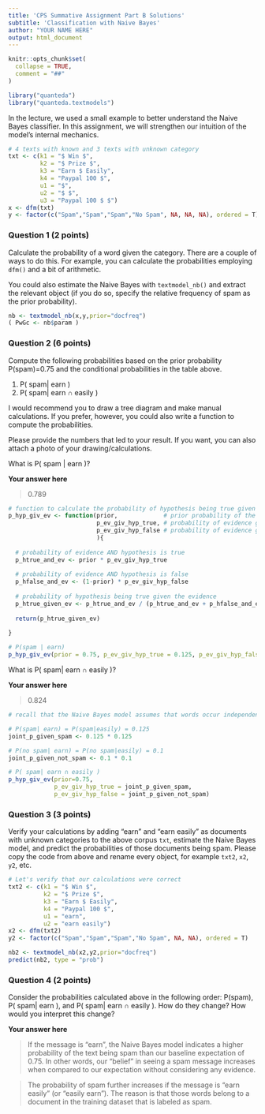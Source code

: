 ```yaml
---
title: 'CPS Summative Assignment Part B Solutions'
subtitle: 'Classification with Naive Bayes'
author: "YOUR NAME HERE"
output: html_document
---
```


```r
knitr::opts_chunk$set(
  collapse = TRUE,
  comment = "##"
)

library("quanteda")
library("quanteda.textmodels")
```




In the lecture, we used a small example to better understand the Naive Bayes classifier. In this assignment, we will strengthen our intuition of the model's internal mechanics.

```r
# 4 texts with known and 3 texts with unknown category
txt <- c(k1 = "$ Win $", 
         k2 = "$ Prize $", 
         k3 = "Earn $ Easily", 
         k4 = "Paypal 100 $",
         u1 = "$",
         u2 = "$ $",
         u3 = "Paypal 100 $ $")
x <- dfm(txt) 
y <- factor(c("Spam","Spam","Spam","No Spam", NA, NA, NA), ordered = T)
```

### Question 1 (2 points)

Calculate the probability of a word given the category. There are a couple of ways to do this. For example, you can calculate the probabilities employing `dfm()` and a bit of arithmetic. 

You could also estimate the Naive Bayes with `textmodel_nb()` and extract the relevant object (if you do so, specify the relative frequency of spam as the prior probability). 

```r
nb <- textmodel_nb(x,y,prior="docfreq")
( PwGc <- nb$param )  
```


### Question 2 (6 points)

Compute the following probabilities based on the prior probability P(spam)=0.75 and the conditional probabilities in the table above.

1. P( spam| earn )
2. P( spam| earn ∩ easily )

I would recommend you to draw a tree diagram and make manual calculations. If you prefer, however, you could also write a function to compute the probabilities.

Please provide the numbers that led to your result. If you want, you can also attach a photo of your drawing/calculations.


What is P( spam | earn )?

**Your answer here**

> 0.789

```r
# function to calculate the probability of hypothesis being true given the evidence
p_hyp_giv_ev <- function(prior,             # prior probability of the hypothesis
                         p_ev_giv_hyp_true, # probability of evidence given the hypothesis is true
                         p_ev_giv_hyp_false # probability of evidence given the hypothesis is false
                         ){
  
  # probability of evidence AND hypothesis is true
  p_htrue_and_ev <- prior * p_ev_giv_hyp_true
  
  # probability of evidence AND hypothesis is false  
  p_hfalse_and_ev <- (1-prior) * p_ev_giv_hyp_false
  
  # probability of hypothesis being true given the evidence
  p_htrue_given_ev <- p_htrue_and_ev / (p_htrue_and_ev + p_hfalse_and_ev)
  
  return(p_htrue_given_ev)
  
}

# P(spam | earn)
p_hyp_giv_ev(prior = 0.75, p_ev_giv_hyp_true = 0.125, p_ev_giv_hyp_false = 0.1)

```

What is P( spam| earn ∩ easily )? 

**Your answer here**

> 0.824

```r
# recall that the Naive Bayes model assumes that words occur independently. So we can multiply the probabilities of a word given spam with each other to get the probability of the words occurring together in a spam message

# P(spam| earn) = P(spam|easily) = 0.125
joint_p_given_spam <- 0.125 * 0.125

# P(no spam| earn) = P(no spam|easily) = 0.1
joint_p_given_not_spam <- 0.1 * 0.1

# P( spam| earn ∩ easily )
p_hyp_giv_ev(prior=0.75, 
             p_ev_giv_hyp_true = joint_p_given_spam, 
             p_ev_giv_hyp_false = joint_p_given_not_spam)

```


### Question 3 (3 points)

Verify your calculations by adding "earn" and "earn easily" as documents with unknown categories to the above corpus `txt`, estimate the Naive Bayes model, and predict the probabilities of those documents being spam. Please copy the code from above and rename every object, for example `txt2`, `x2`, `y2`, etc. 

```r
# Let's verify that our calculations were correct
txt2 <- c(k1 = "$ Win $", 
          k2 = "$ Prize $", 
          k3 = "Earn $ Easily", 
          k4 = "Paypal 100 $",
          u1 = "earn",
          u2 = "earn easily")
x2 <- dfm(txt2) 
y2 <- factor(c("Spam","Spam","Spam","No Spam", NA, NA), ordered = T)

nb2 <- textmodel_nb(x2,y2,prior="docfreq")
predict(nb2, type = "prob")
```


### Question 4 (2 points)

Consider the probabilities calculated above in the following order: P(spam), P( spam| earn ), and P( spam| earn ∩ easily ). How do they change? How would you interpret this change?

**Your answer here**

> If the message is "earn", the Naive Bayes model indicates a higher probability of the text being spam than our baseline expectation of 0.75. In other words, our "belief" in seeing a spam message increases when compared to our expectation without considering any evidence.

> The probability of spam further increases if the message is "earn easily" (or "easily earn"). The reason is that those words belong to a document in the training dataset that is labeled as spam.



